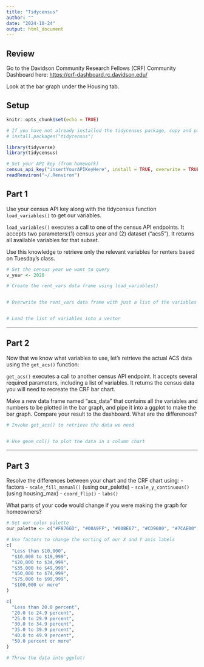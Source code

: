 ```yaml
---
title: "Tidycensus"
author: ""
date: "2024-10-24"
output: html_document
---
```


## Review

Go to the Davidson Community Research Fellows (CRF) Community Dashboard here: <https://crf-dashboard.rc.davidson.edu/>

Look at the bar graph under the Housing tab.

## Setup

```r
knitr::opts_chunk$set(echo = TRUE)

# If you have not already installed the tidycensus package, copy and paste this line below into your console and run it once.
# install.packages("tidycensus")

library(tidyverse)
library(tidycensus)

# Set your API key (from homework)
census_api_key("insertYourAPIKeyHere", install = TRUE, overwrite = TRUE)
readRenviron("~/.Renviron")

```

## Part 1

Use your census API key along with the tidycensus function `load_variables()` to get our variables.

`load_variables()` executes a call to one of the census API endpoints. It accepts two parameters:(1) census year and (2) dataset ("acs5"). It returns all available variables for that subset.

Use this knowledge to retrieve only the relevant variables for renters based on Tuesday's class.

```r
# Set the census year we want to query
v_year <- 2020

# Create the rent_vars data frame using load_variables()


# Overwrite the rent_vars data frame with just a list of the variables we need


# Load the list of variables into a vector


```

------------------------------------------------------------------------

## Part 2

Now that we know what variables to use, let's retrieve the actual ACS data using the `get_acs()` function:

`get_acs()` executes a call to another census API endpoint. It accepts several required parameters, including a list of variables. It returns the census data you will need to recreate the CRF bar chart.

Make a new data frame named "acs_data" that contains all the variables and numbers to be plotted in the bar graph, and pipe it into a ggplot to make the bar graph. Compare your result to the dashboard. What are the differences?

```r
# Invoke get_acs() to retrieve the data we need


# Use geom_col() to plot the data in a column chart


```

---

## Part 3

Resolve the differences between your chart and the CRF chart using:
- factors
- `scale_fill_manual()` (using our_palette)
- `scale_y_continuous()` (using housing_max)
- `coord_flip()`
- `labs()`

What parts of your code would change if you were making the graph for homeowners?

```r
# Set our color palette
our_palette <- c("#F8766D", "#00A9FF", "#00BE67", "#CD9600", "#7CAE00", "#00BFC4", "#C77CFF", "#FF61CC")

# Use factors to change the sorting of our X and Y axis labels
c(
  "Less than $10,000",
  "$10,000 to $19,999",
  "$20,000 to $34,999",
  "$35,000 to $49,999",
  "$50,000 to $74,999",
  "$75,000 to $99,999",
  "$100,000 or more"
)

c(
  "Less than 20.0 percent",
  "20.0 to 24.9 percent",
  "25.0 to 29.9 percent",
  "30.0 to 34.9 percent",
  "35.0 to 39.9 percent",
  "40.0 to 49.9 percent",
  "50.0 percent or more"
)

# Throw the data into ggplot!


```
